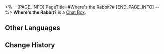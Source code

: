 <%-- [PAGE_INFO]
PageTitle=#Where's the Rabbit?#
[END_PAGE_INFO] --%>
{{Item Infobox
|id          = 220001
|image       = Item Where's the Rabbit.png
|type        = Chat Box
|invCategory = 
|rarity      = 4
|effect      = Chat Box for Message and Chat. Once obtained, they can be used in the Message or Chat functions
|description = ''"Perkins, be a good robot and open up the chest!"<br />"I won't... I won't... not until Clara is back..."''
|source1     = [[Obtained from the Underground Treasure Hunt Event]]
}}
'''Where's the Rabbit?''' is a [[Chat Box]].

==Other Languages==
{{Other Languages
|en   = Where's the Rabbit?
|zhs  = 兔子在哪里？
|zht  = 兔子在哪裡？
|ja   = ウサギさんはどこ？
|ko   = 토끼는 어디에?
|es   = ¿Dónde está el conejo?
|fr   = Laaaaapin...
|ru   = Куда подевался кролик?
|th   = กระต่ายน้อยอยู่ที่ไหน?
|vi   = Thỏ Ở Đâu?
|de   = Wo ist der Hase?
|id   = Di Mana Kelincinya?
|pt   = Onde Está o Coelho?
}}

==Change History==
{{Change History|2.0}}